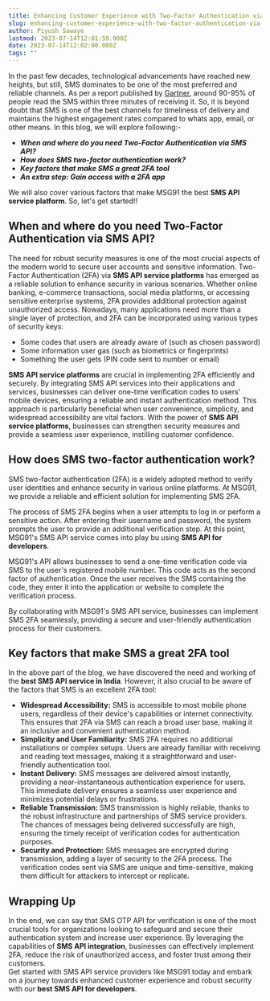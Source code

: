 ```yaml
---
title: Enhancing Customer Experience with Two-Factor Authentication via SMS API
slug: enhancing-customer-experience-with-two-factor-authentication-via-sms-api
author: Piyush Sawaye
lastmod: 2023-07-14T12:01:59.000Z
date: 2023-07-14T12:02:00.000Z
tags: ""
---
```


In the past few decades, technological advancements have reached new heights, but still, SMS dominates to be one of the most preferred and reliable channels. As per a report published by [Gartner](https://www.gartner.com/en/digital-markets/insights/the-future-of-sales-follow-ups-text-messages), around 90-95% of people read the SMS within three minutes of receiving it. So, it is beyond doubt that SMS is one of the best channels for timeliness of delivery and maintains the highest engagement rates compared to whats app, email, or other means. In this blog, we will explore following:-  


* ***When and where do you need Two-Factor Authentication via SMS API?***
* ***How does SMS two-factor authentication work?***
* ***Key factors that make SMS a great 2FA tool***
* ***An extra step: Gain access with a 2FA app***

We will also cover various factors that make MSG91 the best **SMS API service platform**. So, let's get started!!  


**When and where do you need Two-Factor Authentication via SMS API?**
---------------------------------------------------------------------

The need for robust security measures is one of the most crucial aspects of the modern world to secure user accounts and sensitive information. Two-Factor Authentication (2FA) via **SMS API service platforms** has emerged as a reliable solution to enhance security in various scenarios. Whether online banking, e-commerce transactions, social media platforms, or accessing sensitive enterprise systems, 2FA provides additional protection against unauthorized access. Nowadays, many applications need more than a single layer of protection, and 2FA can be incorporated using various types of security keys:  


* Some codes that users are already aware of (such as chosen password)
* Some information user gas (such as biometrics or fingerprints)
* Something the user gets (PIN code sent to number or email)

**SMS API service platforms** are crucial in implementing 2FA efficiently and securely. By integrating SMS API services into their applications and services, businesses can deliver one-time verification codes to users' mobile devices, ensuring a reliable and instant authentication method. This approach is particularly beneficial when user convenience, simplicity, and widespread accessibility are vital factors. With the power of **SMS API service platforms**, businesses can strengthen security measures and provide a seamless user experience, instilling customer confidence.  


**How does SMS two-factor authentication work?**
------------------------------------------------

SMS two-factor authentication (2FA) is a widely adopted method to verify user identities and enhance security in various online platforms. At MSG91, we provide a reliable and efficient solution for implementing SMS 2FA.  


The process of SMS 2FA begins when a user attempts to log in or perform a sensitive action. After entering their username and password, the system prompts the user to provide an additional verification step. At this point, MSG91's SMS API service comes into play bu using **SMS API for developers**.   


MSG91's API allows businesses to send a one-time verification code via SMS to the user's registered mobile number. This code acts as the second factor of authentication. Once the user receives the SMS containing the code, they enter it into the application or website to complete the verification process.  


By collaborating with MSG91's SMS API service, businesses can implement SMS 2FA seamlessly, providing a secure and user-friendly authentication process for their customers.  


**Key factors that make SMS a great 2FA tool**
----------------------------------------------

In the above part of the blog, we have discovered the need and working of the **best SMS API service in India**. However, it also crucial to be aware of the factors that SMS is an excellent 2FA tool:  


* **Widespread Accessibility:** SMS is accessible to most mobile phone users, regardless of their device's capabilities or internet connectivity. This ensures that 2FA via SMS can reach a broad user base, making it an inclusive and convenient authentication method.
* **Simplicity and User Familiarity:** SMS 2FA requires no additional installations or complex setups. Users are already familiar with receiving and reading text messages, making it a straightforward and user-friendly authentication tool.
* **Instant Delivery:** SMS messages are delivered almost instantly, providing a near-instantaneous authentication experience for users. This immediate delivery ensures a seamless user experience and minimizes potential delays or frustrations.
* **Reliable Transmission:** SMS transmission is highly reliable, thanks to the robust infrastructure and partnerships of SMS service providers. The chances of messages being delivered successfully are high, ensuring the timely receipt of verification codes for authentication purposes.
* **Security and Protection:** SMS messages are encrypted during transmission, adding a layer of security to the 2FA process. The verification codes sent via SMS are unique and time-sensitive, making them difficult for attackers to intercept or replicate.

**Wrapping Up**
---------------

In the end, we can say that SMS OTP API for verification is one of the most crucial tools for organizations looking to safeguard and secure their authentication system and increase user experience. By leveraging the capabilities of **SMS API integration**, businesses can effectively implement 2FA, reduce the risk of unauthorized access, and foster trust among their customers.   
Get started with SMS API service providers like MSG91 today and embark on a journey towards enhanced customer experience and robust security with our **best SMS API for developers**.

